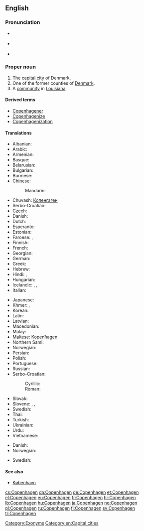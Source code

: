 ==English==

{{wikipedia}}
{{wikipedia|Copenhagen County}}
{{wikipedia|Copenhagen, Louisiana}}

===Pronunciation===
* {{a|US}} {{IPA|/ˈkoʊpənˌheɪɡən/|/ˈkoʊpənˌhɑɡən/|lang=en}}
* {{a|RP}} {{IPA|/ˈkəʊpənˌheɪɡən/|/ˈkəʊpənˌhɑːɡən/|lang=en}}
* {{rhymes|eɪɡən}}

===Proper noun===
{{en-proper noun}}

# The [[capital city]] of Denmark.
# One of the former counties of [[Denmark]].
# A [[community]] in [[Louisiana]].

====Derived terms====
* [[Copenhagener]]
* [[Copenhagenize]]
* [[Copenhagenization]]

====Translations====
{{rfc-tsort|duplicate language: Serbo-Croatian}}
{{trans-top|capital of Denmark}}
* Albanian: {{t-|sq|Kopenhagen|xs=Albanian}}
* Arabic: {{t-|ar|كوبنهاجن|m|tr=kuubinhaagan}}
* Armenian: {{t-|hy|Կոպենհագեն|tr=Kopenhagen}}
* Basque: {{t+|eu|Kopenhage}}
* Belarusian: {{t-|be|Капэнгаген|m|tr=Kapenháhen}}
* Bulgarian: {{t-|bg|Копенхаген|m|tr=Kopenhágen}}
* Burmese: {{t-|my|ကိုပင်ဟေဂင်မြို့|sc=Mymr}}
* Chinese:
*: Mandarin: {{t|zh|哥本哈根|tr=Gēběnhāgēn|sc=Hani}}
* Chuvash: [[Копенгаген]]
* Serbo-Croatian: {{t|sh|Kopenhagen}}
* Czech: {{t+|cs|Kodaň|f}}
* Danish: {{t+|da|København}}
* Dutch: {{t+|nl|Kopenhagen}}
* Esperanto: {{t-|eo|Kopenhago}}
* Estonian: {{t+|et|Kopenhaagen}}
* Faroese: {{t-|fo|Keypmannahavn|f|xs=Faroese}}, {{t-|fo|Kjøpinhavn|f|xs=Faroese}}
* Finnish: {{t+|fi|Kööpenhamina}}
* French: {{t+|fr|Copenhague|f}}
* Georgian: {{t-|ka|კოპენჰაგენი|tr=kʼopʼenhageni|sc=Geor}}
* German: {{t+|de|Kopenhagen|n}}
* Greek: {{t+|el|Κοπεγχάγη|f|tr=Kopenchági}}
* Hebrew: {{t-|he|קופנהאגן}}
* Hindi: {{t-|hi|कोपेनहेगन|tr=kopenhegan|xs=Hindi}}, {{t-|hi|कोपनहेगन|tr=kopanhegan|xs=Hindi}}
* Hungarian: {{t+|hu|Koppenhága}}
* Icelandic: {{t-|is|Kaupmannahöfn|f}}, {{t-|is|Kaupinhafn}}, {{t|is|Köben|f}}
* Italian: {{t-|it|Copenaghen|f}}
{{trans-mid}}
* Japanese: {{t-|ja|コペンハーゲン|tr=Kopenhāgen|sc=Jpan}}
* Khmer: {{t-|km|ខូរ​ផេន​ហា​ហ្គេន|tr=kʰoopʰeenhaagein|sc=Khmr}}, {{t-|km|កូ​ប៉េន​ហាក|tr=koopeenhaak|sc=Khmr}}
* Korean: {{t+|ko|코펜하겐|tr=Kopenhagen|sc=Kore}}
* Latin: {{t-|la|Hafnia}}
* Latvian: {{t-|lv|Kopenhāgena|xs=Latvian}}
* Macedonian: {{t-|mk|Копенхаген|m|tr=Kopenhágen}}
* Malay: {{t-|ms|Kopenhagen}}
* Maltese: [[Kopenħagen]]
* Northern Sami: {{tø|se|Københápman}}
* Norwegian: {{t+|no|København}}
* Persian: {{t-|fa|کپنهاگ|tr=Kopenhâg|sc=fa-Arab}}
* Polish: {{t+|pl|Kopenhaga|f}}
* Portuguese: {{t-|pt|Copenhague}}
* Russian: {{t+|ru|Копенгаген|m|tr=Kopengágen}}
* Serbo-Croatian:
*: Cyrillic: {{t-|sh|Копенхаген|m}}
*: Roman: {{t-|sh|Kopenhagen|m}}
* Slovak: {{t-|sk|Kodaň|f}}
* Slovene: {{t-|sl|København|m}}, {{t-|sl|Kobenhaven|m}}, {{t-|sl|Kopenhagen|m}}
* Swedish: {{t+|sv|Köpenhamn|n}}
* Thai: {{t-|th|โคเปนเฮเกน|tr=koh-bpayn-hay-gayn|sc=Thai}}
* Turkish: {{t+|tr|Kopenhag}}
* Ukrainian: {{t-|uk|Копенгаген|m|tr=Kopenháhen|xs=Ukrainian}}
* Urdu: {{t-|ur|کوپن ہیگن|tr=kopen hegan|sc=ur-Arab}}
* Vietnamese: {{t-|vi|Copenhagen}}
{{trans-bottom}}

{{trans-top|former county in Denmark}}
* Danish: {{t-|da|Københavns Kommune}}
* Norwegian: {{t+|no|København}}
{{trans-mid}}
* Swedish: {{t+|sv|Köpenhamn|n}}
{{trans-bottom}}

====See also====
* [[København]]

[[Category:Exonyms]]
[[Category:en:Capital cities]]

[[cs:Copenhagen]]
[[da:Copenhagen]]
[[de:Copenhagen]]
[[et:Copenhagen]]
[[el:Copenhagen]]
[[eu:Copenhagen]]
[[fr:Copenhagen]]
[[hr:Copenhagen]]
[[lb:Copenhagen]]
[[hu:Copenhagen]]
[[ja:Copenhagen]]
[[no:Copenhagen]]
[[pl:Copenhagen]]
[[ru:Copenhagen]]
[[fi:Copenhagen]]
[[sv:Copenhagen]]
[[tr:Copenhagen]]